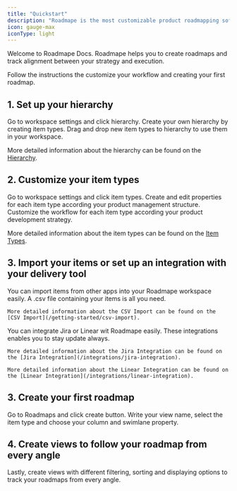 ```yaml
---
title: "Quickstart"
description: "Roadmape is the most customizable product roadmapping software."
icon: gauge-max
iconType: light
---
```


Welcome to Roadmape Docs. Roadmape helps you to create roadmaps and track alignment between your strategy and execution.

Follow the instructions the customize your workflow and creating your first roadmap.

## 1. Set up your hierarchy
<Steps>
  <Step title="First Step">
    Go to workspace settings and click hierarchy.
  </Step>
  <Step title="Second Step">
    Create your own hierarchy by creating item types.
  </Step>
  <Step title="Third Step">
    Drag and drop new item types to hierarchy to use them in your workspace.
  </Step>
</Steps>

<Note>More detailed information about the hierarchy can be found on the [Hierarchy](/understanding-items/hierarhy).</Note>

## 2. Customize your item types
<Steps>
  <Step title="First Step">
    Go to workspace settings and click item types.
  </Step>
  <Step title="Second Step">
    Create and edit properties for each item type according your product management structure.
  </Step>
  <Step title="Third Step">
    Customize the workflow for each item type according your product development strategy.
  </Step>
</Steps>

<Note>More detailed information about the item types can be found on the [Item Types](/understanding-items/item-types).</Note>

## 3. Import your items or set up an integration with your delivery tool
<AccordionGroup>

  <Accordion title="Import items" icon="file-csv">
    You can import items from other apps into your Roadmape workspace easily. A .csv file containing your items is all you need.

    More detailed information about the CSV Import can be found on the [CSV Import](/getting-started/csv-import).
  </Accordion>

  <Accordion title="Integrate your delivery tool">
    You can integrate Jira or Linear wit Roadmape easily. These integrations enables you to stay update always.

    More detailed information about the Jira Integration can be found on the [Jira Integration](/integrations/jira-integration).

    More detailed information about the Linear Integration can be found on the [Linear Integration](/integrations/linear-integration).
  </Accordion>
</AccordionGroup>

## 3. Create your first roadmap
<Steps>
  <Step title="First Step">
    Go to Roadmaps and click create button.
  </Step>
  <Step title="Second Step">
    Write your view name, select the item type and choose your column and swimlane property.
  </Step>
</Steps>

## 4. Create views to follow your roadmap from every angle

Lastly, create views with different filtering, sorting and displaying options to track your roadmaps from every angle. 
